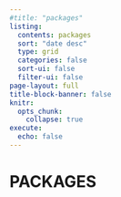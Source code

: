 ```yaml
---
#title: "packages"
listing:
  contents: packages
  sort: "date desc"
  type: grid
  categories: false
  sort-ui: false
  filter-ui: false
page-layout: full
title-block-banner: false
knitr:
  opts_chunk: 
    collapse: true
execute: 
  echo: false
---
```


# [PACKAGES]{.second-color}